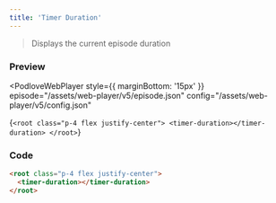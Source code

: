 ```yaml
---
title: 'Timer Duration'
---
```



> Displays the current episode duration

### Preview

<PodloveWebPlayer style={{ marginBottom: '15px' }}
  episode="/assets/web-player/v5/episode.json"
  config="/assets/web-player/v5/config.json"
>
  {`
  <root class="p-4 flex justify-center">
    <timer-duration></timer-duration>
  </root>
  `}
</PodloveWebPlayer>

### Code

```html
<root class="p-4 flex justify-center">
  <timer-duration></timer-duration>
</root>
```
